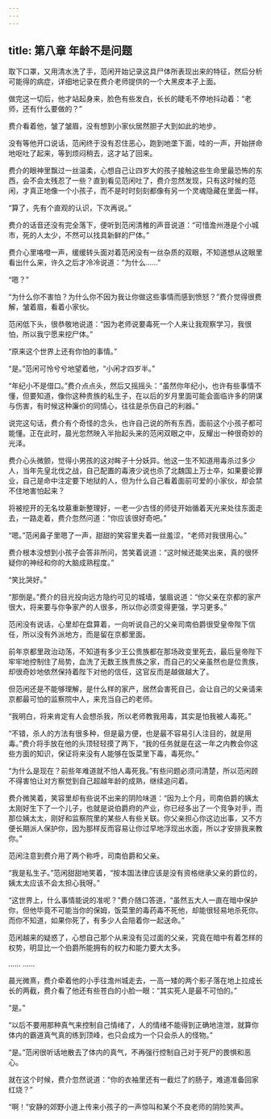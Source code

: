 ```yaml
---
---
---
```

title: 第八章 年龄不是问题
---




取下口罩，又用清水洗了手，范闲开始记录这具尸体所表现出来的特征，然后分析可能得的病症，详细地记录在费介老师提供的一个大黑皮本子上面。

做完这一切后，他才站起身来，脸色有些发白，长长的睫毛不停地抖动着：“老师，还有什么要做的？”

费介看着他，皱了皱眉，没有想到小家伙居然胆子大到如此的地步。

没有等他开口说话，范闲终于没有忍住恶心，跑到地垄下面，哇的一声，开始拼命地呕吐了起来，等到烦闷稍去，这才站了回来。

费介的眼神里飘过一丝温柔，心想自己让四岁大的孩子接触这些生命里最恐怖的东西，会不会太残忍了一些？直到看见范闲吐了，费介忽然发现，只有这时候的范闲，才真正地像一个小孩子，而不是时时刻刻都像有另一个灵魂隐藏在里面一样。

“算了，先有个直观的认识，下次再说。”

费介的话音还没有完全落下，便听到范闲清稚的声音说道：“可惜澹州港是个小城市，死的人太少，不然可以找具新鲜的尸体。”

费介心里咯噔一声，缓缓转头面对着范闲没有一丝杂质的双眼，不知道想从这眼里看出什么来，许久之后才冷冷说道：“为什么……”

“嗯？”

“为什么你不害怕？为什么你不因为我让你做这些事情而感到愤怒？”费介觉得很费解，皱着眉，看着小家伙。

范闲低下头，很恭敬地说道：“因为老师说要毒死一个人来让我观察学习，我很怕，所以我宁愿来挖尸体。”

“原来这个世界上还有你怕的事情。”

“是。”范闲可怜兮兮地望着他，“小闲才四岁半。”

“年纪小不是借口。”费介点点头，然后又摇摇头：“虽然你年纪小，也许有些事情不懂，但要知道，像你这种贵族的私生子，在以后的岁月里面可能会面临许多的阴谋与伤害，有时候这种廉价的同情心，往往是杀伤自己的利器。”

说完这句话，费介有个奇怪的念头，也许自己说的所有东西，面前这个小孩子都可能懂。正在此时，晨光忽然映入半抬起头来的范闲双眼之中，反耀出一种很奇妙的光泽。

费介心头微颤，觉得小男孩的这对眸子十分妖异。他这一生不知道用毒杀过多少人，当年先皇北伐之战，自己配置的毒液少说也杀了北魏国上万士卒，如果要论罪业，自己是命中注定要下地狱的人，但为什么自己看着面前可爱的小家伙，却会禁不住地害怕起来？

将被挖开的无名坟墓重新整理好，一老一少古怪的师徒开始循着天光来处往东面走去，一路走着，费介忽然问道：“你应该很好奇吧。”

“嗯。”范闲鼻子里嗯了一声，甜甜的笑容里夹着一丝羞涩，“老师对我很用心。”

费介根本没想到小孩子会答非所问，苦笑着说道：“这时候还能笑出来，真的很怀疑你的神经和你的大脑成熟程度。”

“笑比哭好。”

“那倒是。”费介的目光投向远方隐约可见的城墙，皱眉说道：“你父亲在京都的家产很大，将来要与你争家产的人很多，所以你必须变得更强，学习更多。”

范闲没有说话，心里却在盘算着，一向听说自己的父亲司南伯爵很受皇帝陛下信任，所以没有外派地方，而是留在京都里面。

前年京都里政治动荡，不知道有多少王公贵族都在那场政变里死去，最后皇帝陛下牢牢地控制住了局势，血洗了无数王族贵族之家，而自己的父亲虽然也是位贵族，却很奇妙地依然保持着陛下对他的信任，这官反而是越做越大了。

但范闲还是不能够理解，是什么样的家产，居然会害死自己，会让自己的父亲请来京都最可怕的监察院中人，来充当自己的老师。

“我明白，将来肯定有人会想杀我，所以老师教我用毒，其实是怕我被人毒死。”

“不错，杀人的方法有很多种，但是最方便，也是最不容易引人注目的，就是用毒。”费介将手放在他的头顶轻轻摸了两下，“我的任务就是在这一年之内教会你这些方面的知识，保证将来没有人能够在饭菜里下毒，毒死你。”

“为什么是现在？前些年难道就不怕人毒死我。”有些问题必须问清楚，所以范闲顾不得害怕让对方察觉到自己超越年龄的成熟，继续追问着。

费介微笑着，笑容里却有些说不出来的阴险味道：“因为上个月，司南伯爵的姨太太刚好生下了一个儿子，也就是说伯爵府的产业，你已经多出了一个竞争对手，而那位姨太太，刚好和监察院里的某些人有些关联。你父亲担心你这边出事，又不方便长期派人保护你，因为那样反而容易让你过早地浮现出水面，所以才安排我来教你。”

范闲注意到费介用了两个称呼，司南伯爵和父亲。

“我是私生子。”范闲甜甜地笑着，“按本国法律应该是没有资格继承父亲的爵位的，姨太太应该不会太担心我呀。”

“这世界上，什么事情能说的准呢？”费介随口答道，“虽然五大人一直在暗中保护你，但他毕竟不可能当你的保姆，饭菜里的毒药毒不死他，却能很轻易地杀死你。而你不知道，如果你死了，有多少人会陪着你一起送命。”

范闲越来的疑惑了，心想自己那个从来没有见过面的父亲，究竟在暗中有着怎样的权势，明显比一个伯爵所能拥有的权力和能力要大太多。

…… ……

晨光微熹，费介牵着他的小手往澹州城走去，一高一矮的两个影子落在地上拉成长长的两截，费介看了他还有些苍白的小脸一眼：“其实死人是最不可怕的。”

“是。”

“以后不要用那种真气来控制自己情绪了，人的情绪不能得到正确地渲泄，就算你体内的霸道真气真的练到顶峰，也只会成为一个只会杀人的怪物。”

“是。”范闲很听话地散去了体内的真气，不再强行控制自己对于死尸的畏惧和恶心。

就在这个时候，费介忽然说道：“你的衣袖里还有一截烂了的肠子，难道准备回家红烧？”

“啊！”安静的郊野小道上传来小孩子的一声惊叫和某个不良老师的阴险笑声。